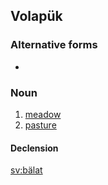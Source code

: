 ==Volapük==

===Alternative forms===
* {{l|vo|bälät}}

===Noun===
{{vo-noun}}

# [[meadow]]
# [[pasture]]

====Declension====
{{vo-decl-noun}}

[[sv:bälat]]